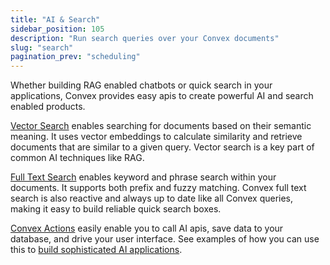 ```yaml
---
title: "AI & Search"
sidebar_position: 105
description: "Run search queries over your Convex documents"
slug: "search"
pagination_prev: "scheduling"
---
```


Whether building RAG enabled chatbots or quick search in your applications,
Convex provides easy apis to create powerful AI and search enabled products.

[Vector Search](/docs/search/vector-search.mdx) enables searching for documents
based on their semantic meaning. It uses vector embeddings to calculate
similarity and retrieve documents that are similar to a given query. Vector
search is a key part of common AI techniques like RAG.

[Full Text Search](/docs/search/search.mdx) enables keyword and phrase search
within your documents. It supports both prefix and fuzzy matching. Convex full
text search is also reactive and always up to date like all Convex queries,
making it easy to build reliable quick search boxes.

[Convex Actions](functions/actions) easily enable you to call AI apis, save data
to your database, and drive your user interface. See examples of how you can use
this to [build sophisticated AI applications](https://stack.convex.dev/tag/AI).

<StackPosts query="AI" />

